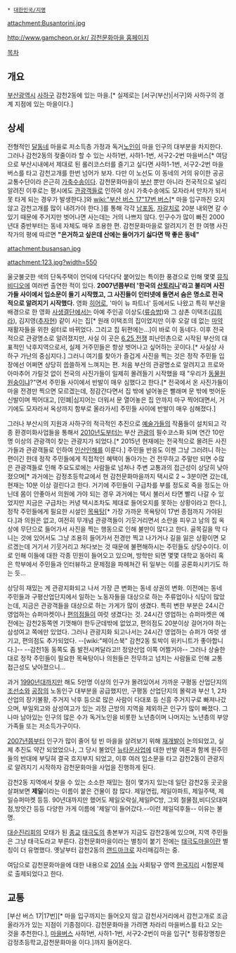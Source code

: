  * [[대한민국/지명]]

attachment:Busantorini.jpg

[[http://www.gamcheon.or.kr/ 감천문화마을 홈페이지]]

[[목차]]
== 개요 ==
[[부산광역시]] [[사하구]] 감천2동에 있는 마을.[* 실제로는 [서구(부산)|서구]와 사하구의 경계 지점에 있는 마을이다.]

== 상세 ==
전형적인 [[달동네]] 마을로 저소득층 가정과 독거[[노인]]이 마을 인구의 대부분을 차지한다. 그러나 감천2동의 젖줄이라 할 수 있는 사하1번, 사하1-1번, 서구2-2번 마을버스[* 여담으로 부산시내에서 제대로 된 롤러코스터를 즐기고 싶다면 사하1-1번, 서구2-2번 마을버스를 타고 감천고개를 한번 넘어가 보자. 다만 이 노선도 이 동네의 거의 유이한 공공 교통수단이라 은근히 [[가축수송]]이다. 감천문화마을이 [[부산]] 뿐만 아니라 전국적으로 널리 알려진 이후로는 평시에도 [[관광]]객들로 인하여 상시 가축수송에도 모자라서 만차가 되서 못 타게 되는 경우가 발생한다.]와 [[wiki:"부산 버스 17"17번 버스]][* 마을 입구까진 오지 않고 감천고개를 많이 내려가야 한다.]를 통해 각각 [[남포동]], [[자갈치]]로 20분 내외면 갈 수 있기 때문에 주거지만 벗어나면 사는데는 거의 나쁘지 않다. 인구수가 많이 빠진 2000년대 중반부터는 동네 자체도 매우 조용한 편. 감천문화마을로 알려지기 전 한 여행 사진작가의 평에 따르면 '''"은거하고 싶은데 산에는 들어가기 싫다면 딱 좋은 동네"'''

attachment:busansan.jpg

attachment:123.jpg?width=550

울긋불긋한 색의 단독주택이 언덕에 다닥다닥 붙어있는 특이한 풍경으로 인해 몇몇 [[뮤직비디오]]에 여러번 출연한 적이 있다. '''2007년쯤부터 '한국의 [[산토리니]]'라고 불리며 사진가들 사이에서 입소문이 돌기 시작했고, 그 사진들이 인터넷에 돌면서 숨은 명소로 전국적으로 알려지기 시작했다.''' 영화 [[히어로]], '마이 뉴 파트너' 등에서도 나왔고 특히 부산을 배경으로 한 영화 [[사생결단]]에서는 아예 주인공 이상도([[류승범]])와 그 삼촌 이택조([[김희라]]), 김지영([[추자현]]) 같이 사는 집[* 원래 이택조의 집이었지만 이후 오갈 데 없는 [[마약]] 재활자들을 위한 쉼터로 바뀌었다. 그리고 집 뒤편에는...]이 바로 이 동네다. 이후 전국적으로 관광명소로 알려졌지만, 사실 이 곳은 [[6.25 전쟁]] 피난민촌으로 시작된 부산의 대표적인 낙후지역으로서, 실제 거주민들은 항상 벗어나고 싶어하는 곳이다.[* 사실상 사하구 가난의 중심지다.] 그러니 여기를 찾아가 즐겁게 사진을 찍는 것은 정작 주민들 입장에선 어쩌면 상당히 씁쓸하게 느껴지는 편. 처음 부산의 관광명소로 알려지고 프로와 아마추어 가릴것 없이 전국의 사진가들이 일제히 몰려들기 시작했을 때 "우리가 [[동물원]] [[원숭이]]냐?"면서 주민들 사이에서 반발이 매우 심했다고 한다.[* 전국에서 온 사진가들이 마을 전경만 찍으면 모르겠는데, 정감간다면서 집 밖에 널어놓은 빨래며 문 밖에 벗어둔 신발이며 찍어대고, [민폐|심지어는 더워서 문 열어놓은 집 안까지 마구 찍어대면서, 거기에도 모자라서 옥상까지 함부로 올라가서] 주민들 사이에 반발이 매우 심해졌다.]

그러나 부산시의 지원과 사하구의 적극적인 추진으로 [[예술가]]들의 작품들이 설치되고 각종 환경미화사업들을 통해서 [[2010년]]도부터는 부산 [[관광]]의 필수코스화 되며 연간 10만명 이상의 관광객이 찾는 관광지가 되었다.[* 2015년 현재에는 전국적으로 몰려든 사진가들과 관광객들로 인하여 [[인산인해]]를 이룬다.] 주민들 반응도 이젠 그냥 그러려니 하는 편이긴 한데 정작 주민들에게 직접적인 혜택이 돌아가는 건 전무하고 주말만 되면 수많은 관광객들로 인해 주요도로에는 사람들로 넘쳐나 주변 교통과의 접근성이 상당히 낮아졌으며[* 과거에는 감정초등학교에서 현 감천문화마을까지 택시로 2 ~ 3분이면 갔는데, 현재는 10분 이상 걸린다고 한다. 거기에 주민들이 구급차를 부를 정도로 죽을 정도는 아닌데 몸이 안좋아서 의원에 가야 되는 경우 과거에는 택시 불러서 타면 빨리 나갈 수 있었지만 지금은 구급차는 커녕 택시조차도 제대로 들어오지를 못하는 상황이라고 한다.], 정작 주민들에게 필요한 시설인 [[목욕탕]][* 가장 가까운 목욕탕이 17번 종점까지 가야된다.]과 의원은 없고, 여전히 무개념 관광객들이 기웃거리면서 소란을 피우고 남의 집 옥상에 무단으로 들어가서 사진을 찍는 행동으로 인해 불만이 많다고 한다. 골목길을 막 다니는 것에 있어서도 그냥 조용히 들어가서 전경만 찍고 나가거나 길을 잃은 상황이면 모르겠는데 거기서 기웃거리고 쳐다보는 것 때문에 불편해하시는 주민들도 상당수이다. 이로 인해 이들에 대한 각종 민원이 들어오고 있으며, 방학만 되면 몇몇 대학교 동아리 혹은 학부에서 주민들과 인터뷰하고 문제점을 파헤쳐간 뒤 일부는 이를 공론화시키기도 하는 듯...

상당히 재밌는 게 관광지화되고 나서 가장 큰 변화는 동네 상권의 변화. 이전에는 동네 주민들과 구평산업단지에서 일하는 노동자들을 대상으로 하는 주류업이나 식당이 많았는데, 지금은 관광객들을 대상으로 하는 가게가 많이 생겼다. 특히 변한 부분은 24시간 영업하는 슈퍼마켓이나 [[편의점]]들이 여럿 생겼다는 것. 24시간 영업하는 슈퍼마켓은 예전에는 감천2동쪽엔 기껏해야 한두군데밖에 없었고, 편의점도 20분이상 걸어가야 하는 삼성여고 쪽에만 있었다. 그러나 관광지화 되고나서는 24시간 영업하는 슈퍼가 여럿 생기고, 편의점도 추가되었다. --[wiki:"페이스북" 감천2동 토박이 위키니트가 좋아합니다.]-- --감천1동 동쪽도 좀 발전시켜달라고!! 정양산업 이쪽 어쩔거야-- 그러나 상술한대로 정작 주민들이 필요한 목욕탕이나 의원들은 전무하고 넘치는 사람들로 인해 교통 접근성도 낮아졌으니...

과거 [[1990년대]]까지만 해도 5만명 이상의 인구가 몰려있어서 가까운 구평동 산업단지의 [[조선소]]와 [[공장]]의 노동인구 대부분을 공급했지만, 구평동 산업단지의 몰락과 부산 1, 2차 산업의 장기불황, 주거지 낙후 등으로 많은 사람이 다대포 등 신흥 주거지구로 빠져나갔으며, 부일외고와 삼성여고가 있는 괴정 근방의 지역을 제외하곤 인구가 많이 빠졌다. 그나마 남아있는 인구의 많은 수가 독거노인을 비롯한 노년층이며 나머지는 노년층의 부양가족들 또는 저소득가구이다.

[[2007년]]쯤부터 인구가 많이 줄어 텅 빈 마을을 살려보기 위해 [[재개발]]이 논의되었고, 실제 추진도 약간 되었었으나, 그 당시 불었던 [[뉴타운]]사업에 대한 반발 여론과 함께 원주민들의 반대에 부딪혀 결국 흐지부지 되었고, 이후 여러 입소문을 타고 감천2동이 관광지로 알려지기 시작하자 감천문화마을 사업을 진행하게 된다.

감천2동 지역에서 찾을 수 있는 소소한  재밌는 점이 몇가지 있는데 일단 감천2동 곳곳을 살펴보면 '''제일'''이라는 이름이 붙은 건물이 참 많다. 제일연립, 제일아파트, 제일주택, 제일슈퍼마켓 등등. 90년대까지만 했어도 제일오락실,제일PC방, 그외 철물점,비디오대여점,방앗간 등등 다양한 가게 이름에 '제일'이 들어갔다.--이런 제일덕후들-- 이유는 불명.

[[대순진리회]]의 모태가 된 [[종교]] [[태극도]]의 총본부가 지금도 감천2동에 있으며, 지역 주민들은 그냥 태극도라고 부른다. 감천문화마을이라는 별칭이 붙기 전에는 [[태극도마을]]이란 별칭이 더 유명했다. 옛날부터 감천2동의 [[랜드마크]]로 자리매김하는 중.

여담으로 감천문화마을에 대한 내용으로 [[2014]] [[수능]] 사회탐구 영역 [[한국지리]] 시험문제로 출제되었다고 한다.
== 교통 ==
[부산 버스 17|17번][* 마을 입구까지는 들어오지 않고 감천사거리에서 감천고개로 조금 올라가가 있는 지점이 기종점이다. 감천문화마을 가려면 차라리 마을버스를 타고 오는 것을 추천한다.], [[마을버스]] 사하1번, 사하1-1번, 서구2-2번이 마을 입구[* 정류장명칭은 감정초등학교,감천문화마을 이다.]까지 들어온다. 
